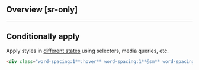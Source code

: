## Overview [sr-only]
<Overview/>

---

## Conditionally apply
Apply styles in [different states](/docs/states-and-queries) using selectors, media queries, etc.
```html
<div class="word-spacing:1**:hover** word-spacing:1**@sm** word-spacing:1**@dark** word-spacing:1**@print**">…</div>
```

